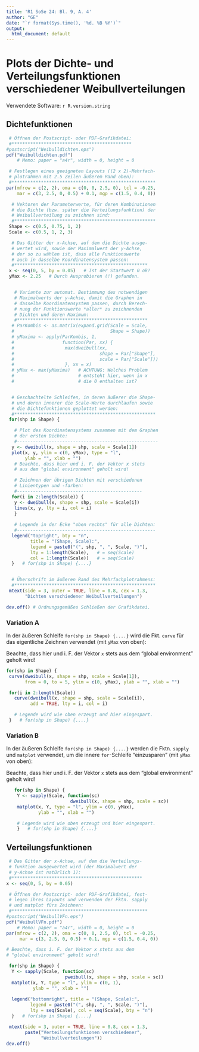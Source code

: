 ```yaml
---
title: 'R1 SoSe 24: Bl. 9, A. 4'
author: "GE"
date: "`r format(Sys.time(), '%d. %B %Y')`"
output:
  html_document: default
---
```


# Plots der Dichte- und Verteilungsfunktionen verschiedener Weibullverteilungen

Verwendete Software: `r R.version.string`

## Dichtefunktionen

```r
 # Öffnen der Postscript- oder PDF-Grafikdatei:
 #*********************************************
#postscript("Weibulldichten.eps")
pdf("Weibulldichten.pdf")
    # Memo: paper = "a4r", width = 0, height = 0

 # Festlegen eines geeigneten Layouts ((2 x 2)-Mehrfach-
 # plotrahmen mit 2.5 Zeilen äußerem Rand oben):
 #******************************************************
par(mfrow = c(2, 2), oma = c(0, 0, 2.5, 0), tcl = -0.25,
    mar = c(3, 2.5, 0, 0.5) + 0.1, mgp = c(1.5, 0.4, 0))

  # Vektoren der Parameterwerte, für deren Kombinationen
  # die Dichte (bzw. später die Verteilungsfunktion) der
  # Weibullverteilung zu zeichnen sind:
  #*****************************************************
 Shape <- c(0.5, 0.75, 1, 2)
 Scale <- c(0.5, 1, 2, 3)

  # Das Gitter der x-Achse, auf dem die Dichte ausge-
  # wertet wird, sowie der Maximalwert der y-Achse,
  # der so zu wählen ist, dass alle Funktionswerte
  # auch in dasselbe Koordinatensystem passen:
  #**************************************************
 x <- seq(0, 5, by = 0.05)   # Ist der Startwert 0 ok?
 yMax <- 2.25   # Durch Ausprobieren (!) gefunden.


   # Variante zur automat. Bestimmung des notwendigen
   # Maximalwerts der y-Achse, damit die Graphen in
   # dasselbe Koordinatensystem passen, durch Berech-
   # nung der Funktionswerte *aller* zu zeichnenden
   # Dichten und deren Maximum: 
   #*************************************************
  # ParKombis <- as.matrix(expand.grid(Scale = Scale,
  #                                    Shape = Shape))
  # yMaxima <- apply(ParKombis, 1,
  #                  function(Par, xx) {
  #                   max(dweibull(xx,
  #                                shape = Par["Shape"],
  #                                scale = Par["Scale"]))
  #                   }, xx = x)
  # yMax <- max(yMaxima)   # ACHTUNG: Welches Problem
  #                        # entsteht hier, wenn in x
  #                        # die 0 enthalten ist?


  # Geschachtelte Schleifen, in deren äußerer die Shape-
  # und deren innerer die Scale-Werte durchlaufen sowie
  # die Dichtefunktionen geplottet werden:
  #*****************************************************
 for(shp in Shape) {

   # Plot des Koordinatensystems zusammen mit dem Graphen
   # der ersten Dichte:
   #-----------------------------------------------------
  y <- dweibull(x, shape = shp, scale = Scale[1])
  plot(x, y, ylim = c(0, yMax), type = "l",
       ylab = "", xlab = "")
   # Beachte, dass hier und i. F. der Vektor x stets
   # aus dem "global environment" geholt wird!

   # Zeichnen der übrigen Dichten mit verschiedenen
   # Linientypen und -farben:
   #-----------------------------------------------
  for(i in 2:length(Scale)) {
   y <- dweibull(x, shape = shp, scale = Scale[i])
   lines(x, y, lty = i, col = i)
   }
 
   # Legende in der Ecke "oben rechts" für alle Dichten:
   #----------------------------------------------------
  legend("topright", bty = "n",
         title = "(Shape, Scale):",
         legend = paste0("(", shp, ", ", Scale, ")"),
         lty = 1:length(Scale),   # = seq(Scale)
         col = 1:length(Scale))   # = seq(Scale)
  }   # for(shp in Shape) {....}


  # Überschrift im äußeren Rand des Mehrfachplotrahmens:
  #*****************************************************
 mtext(side = 3, outer = TRUE, line = 0.8, cex = 1.3, 
       "Dichten verschiedener Weibullverteilungen")

dev.off() # Ordnungsgemäßes Schließen der Grafikdatei.
```



### Variation A

In der äußeren Schleife `for(shp in Shape) {....}` wird die
Fkt. `curve` für das eigentliche Zeichnen verwendet (mit
`yMax` von oben):

Beachte, dass hier und i. F. der Vektor `x` stets aus dem
"global environment" geholt wird!

```r
for(shp in Shape) {
 curve(dweibull(x, shape = shp, scale = Scale[1]),
       from = 0, to = 5, ylim = c(0, yMax), ylab = "", xlab = "")

 for(i in 2:length(Scale))
   curve(dweibull(x, shape = shp, scale = Scale[i]),
         add = TRUE, lty = i, col = i)

   # Legende wird wie oben erzeugt und hier eingespart.
 }   # for(shp in Shape) {....}
```



### Variation B

In der äußeren Schleife `for(shp in Shape) {....}` werden
die Fktn. `sapply` und `matplot` verwendet, um die innere
`for`-Schleife "einzusparen" (mit `yMax` von oben):

Beachte, dass hier und i. F. der Vektor `x` stets aus dem
"global environment" geholt wird!

```r
   for(shp in Shape) {
    Y <- sapply(Scale, function(sc)
                        dweibull(x, shape = shp, scale = sc))
    matplot(x, Y, type = "l", ylim = c(0, yMax),
            ylab = "", xlab = "")

    # Legende wird wie oben erzeugt und hier eingespart.
    }   # for(shp in Shape) {....}
```



## Verteilungsfunktionen

```r
 # Das Gitter der x-Achse, auf dem die Verteilungs-
 # funktion ausgewertet wird (der Maximalwert der
 # y-Achse ist natürlich 1):
 #*************************************************
x <- seq(0, 5, by = 0.05)

 # Öffnen der Postscript- oder PDF-Grafikdatei, fest-
 # legen ihres Layouts und verwenden der Fktn. sapply
 # und matplot fürs Zeichnen:
 #***************************************************
#postscript("WeibullVFn.eps")
pdf("WeibullVFn.pdf")
    # Memo: paper = "a4r", width = 0, height = 0
par(mfrow = c(2, 2), oma = c(0, 0, 2.5, 0), tcl = -0.25,
     mar = c(3, 2.5, 0, 0.5) + 0.1, mgp = c(1.5, 0.4, 0))

# Beachte, dass i. F. der Vektor x stets aus dem
# "global environment" geholt wird!

 for(shp in Shape) {
  Y <- sapply(Scale, function(sc)
                      pweibull(x, shape = shp, scale = sc))
  matplot(x, Y, type = "l", ylim = c(0, 1),
          ylab = "", xlab = "")
  
  legend("bottomright", title = "(Shape, Scale):",
         legend = paste0("(", shp, ", ", Scale, ")"),
         lty = seq(Scale), col = seq(Scale), bty = "n")
  }   # for(shp in Shape) {....}

 mtext(side = 3, outer = TRUE, line = 0.8, cex = 1.3, 
       paste("Verteilungsfunktionen verschiedener",
             "Weibullverteilungen"))
dev.off()
```
